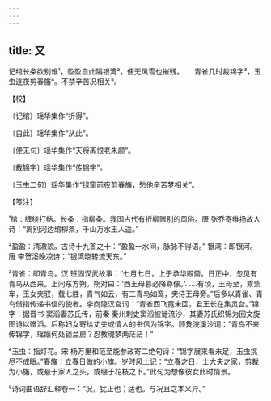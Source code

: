 ```yaml
---
---
---
```

title: 又
---







记绾长条欲别难¹，盈盈自此隔银湾²，便无风雪也摧残。　　青雀几时裁锦字³，玉虫连夜剪春旛⁴。不禁辛苦况相关⁵。





【校】


〔记绾〕瑶华集作“折得”。

〔自此〕瑶华集作“从此”。

〔便无句〕瑶华集作“天将离恨老朱颜”。

〔裁锦字〕瑶华集作“传锦字”。

〔玉虫二句〕瑶华集作“绿窗前夜剪春旛，愁他辛苦梦相关”。





【笺注】


¹绾：缠绕打结。长条：指柳条。我国古代有折柳赠别的风俗。唐 张乔寄维扬故人诗：“离别河边绾柳条，千山万水玉人遥。”

²盈盈：清澈貌。古诗十九首之十：“盈盈一水间，脉脉不得语。” 银湾：即银河。唐 李贺溪晚凉诗：“银湾晓转流天东。”

³青雀：即青鸟。汉 班固汉武故事：“七月七日，上于承华殿斋。日正中，忽见有青鸟从西来。上问东方朔。朔对曰：‘西王母暮必降尊像。’……有顷，王母至，乘紫车，玉女夹驭，载七胜，青气如云，有二青鸟如鸾，夹侍王母旁。”后多以青雀、青鸟借指传递书信的使者。李商隐汉宫词：“青雀西飞竟未回，君王长在集灵台。”锦字：据晋书 窦滔妻苏氏传，前秦 秦州刺史窦滔被徙流沙，其妻苏氏织锦为回文旋图诗以赠滔。后称妇女寄给丈夫或情人的书信为锦字。顾夐浣溪沙词：“青鸟不来传锦字，瑶姬何处锁兰房？忍教魂梦两茫茫！”

⁴玉虫：指灯花。宋 杨万里和范至能参政寄二绝句诗：“锦字展来看未足，玉虫挑尽不成眠。”春旛：立春日做的小旗。岁时风土记：“立春之日，士大夫之家，剪裁为小旛，或悬于家人之头，或缀于花枝之下。”此句为想像彼女此时情景。

⁵诗词曲语辞汇释卷一：“况，犹正也；适也。与况且之本义异。”